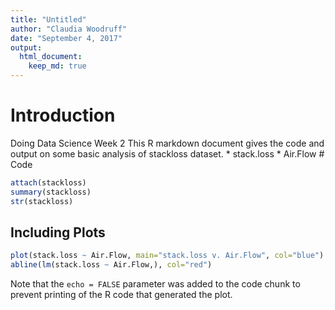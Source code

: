 ---
title: "Untitled"
author: "Claudia Woodruff"
date: "September 4, 2017"
output: 
  html_document:
    keep_md: true
---
# Introduction
Doing Data Science Week 2
This R markdown document gives the code and output on some basic analysis of stackloss dataset.
  * stack.loss
  * Air.Flow
# Code

```{r}
attach(stackloss)
summary(stackloss)
str(stackloss)
```

## Including Plots

```{r echo=FALSE}
plot(stack.loss ~ Air.Flow, main="stack.loss v. Air.Flow", col="blue")
abline(lm(stack.loss ~ Air.Flow,), col="red")
```

Note that the `echo = FALSE` parameter was added to the code chunk to prevent printing of the R code that generated the plot.
